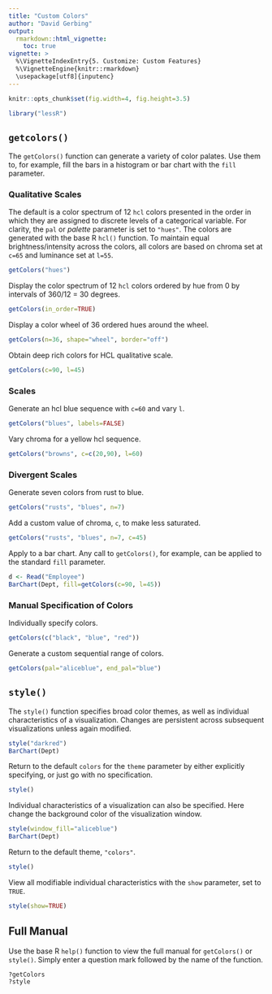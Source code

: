 ```yaml
---
title: "Custom Colors"
author: "David Gerbing"
output: 
  rmarkdown::html_vignette:
    toc: true
vignette: >
  %\VignetteIndexEntry{5. Customize: Custom Features}
  %\VignetteEngine{knitr::rmarkdown}
  \usepackage[utf8]{inputenc}
---
```


```r
knitr::opts_chunk$set(fig.width=4, fig.height=3.5)
```

```r
library("lessR")
```


## `getcolors()`

The `getColors()` function can generate a variety of color palates. Use them to, for example, fill the bars in a histogram or bar chart with the  `fill` parameter.



### Qualitative Scales

The default is a color spectrum of 12 `hcl` colors presented in the order in which they are assigned to discrete levels of a categorical variable. For clarity, the `pal` or _palette_ parameter is set to `"hues"`. The colors are generated with the base R `hcl()` function. To maintain equal brightness/intensity across the colors, all colors are based on chroma set at `c=65` and luminance set at `l=55`. 

```r
getColors("hues")
```

Display the color spectrum of 12 `hcl` colors ordered by hue from 0 by intervals of 360/12 = 30 degrees.

```r
getColors(in_order=TRUE)
```

Display a color wheel of 36 ordered hues around the wheel.

```r
getColors(n=36, shape="wheel", border="off")
```


Obtain deep rich colors for HCL qualitative scale.

```r
getColors(c=90, l=45)
```



### Scales

Generate an hcl blue sequence with `c=60` and vary `l`.
```r
getColors("blues", labels=FALSE)
```


Vary chroma for a yellow hcl sequence.

```r
getColors("browns", c=c(20,90), l=60)
```



### Divergent Scales

Generate seven colors from rust to blue.

```r
getColors("rusts", "blues", n=7)
```

Add a custom value of chroma, `c`, to make less saturated.
```r
getColors("rusts", "blues", n=7, c=45)
```

Apply to a bar chart. Any call to `getColors()`, for example, can be applied to the standard `fill` parameter.

```r
d <- Read("Employee")
BarChart(Dept, fill=getColors(c=90, l=45))
```

### Manual Specification of Colors

Individually specify colors.

```r
getColors(c("black", "blue", "red"))
```

Generate a custom sequential range of colors.

```r
getColors(pal="aliceblue", end_pal="blue")
```


## `style()`

The `style()` function specifies broad color themes, as well as individual characteristics of a visualization. Changes are persistent across subsequent visualizations unless again modified.

```r
style("darkred")
BarChart(Dept)
```

Return to the default `colors` for the `theme` parameter by either explicitly specifying, or just go with no specification.

```r
style()
```

Individual characteristics of a visualization can also be specified. Here change the background color of the visualization window.

```r
style(window_fill="aliceblue")
BarChart(Dept)
```

Return to the default theme, `"colors"`.
```r
style()
```

View all modifiable individual characteristics with the `show` parameter, set to `TRUE`.

```r
style(show=TRUE)
```



## Full Manual

Use the base R `help()` function to view the full manual for `getColors()` or `style()`. Simply enter a question mark followed by the name of the function.

```
?getColors
?style
```

